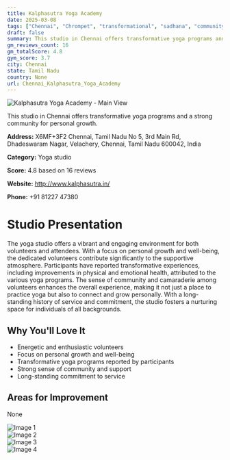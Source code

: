 ```yaml
---
title: Kalphasutra Yoga Academy
date: 2025-03-08
tags: ["Chennai", "Chrompet", "transformational", "sadhana", "community", "supportive atmosphere", "Chennai"]  
draft: false
summary: This studio in Chennai offers transformative yoga programs and a strong community for personal growth.
gm_reviews_count: 16
gm_totalScore: 4.8
gym_score: 3.7
city: Chennai
state: Tamil Nadu
country: None
url: Chennai_Kalphasutra_Yoga_Academy
---
```


<div className="aspect-[16/9] relative my-8">
  <img 
    src="https://lh5.googleusercontent.com/p/AF1QipNkN_XAWFm-QeGdWDyzkEklqI9pTMYa7te2A0F1=w1920-h1080-k-no"
    alt="Kalphasutra Yoga Academy - Main View"
    className="object-cover absolute inset-0 w-full h-full rounded-lg"
  />
</div>

This studio in Chennai offers transformative yoga programs and a strong community for personal growth.

**Address:** X6MF+3F2 Chennai, Tamil Nadu No 5, 3rd Main Rd, Dhadeswaram Nagar, Velachery, Chennai, Tamil Nadu 600042, India

**Category:** Yoga studio

**Score:** 4.8 based on 16 reviews

**Website:** http://www.kalphasutra.in/

**Phone:** +91 81227 47380

# Studio Presentation

The yoga studio offers a vibrant and engaging environment for both volunteers and attendees. With a focus on personal growth and well-being, the dedicated volunteers contribute significantly to the supportive atmosphere. Participants have reported transformative experiences, including improvements in physical and emotional health, attributed to the various yoga programs. The sense of community and camaraderie among volunteers enhances the overall experience, making it not just a place to practice yoga but also to connect and grow personally. With a long-standing history of service and commitment, the studio fosters a nurturing space for individuals of all backgrounds.



## Why You'll Love It

- Energetic and enthusiastic volunteers
- Focus on personal growth and well-being
- Transformative yoga programs reported by participants
- Strong sense of community and support
- Long-standing commitment to service

## Areas for Improvement

None

<div className="grid grid-cols-1 xl:grid-cols-2 gap-4 my-8">
<div className="aspect-[4/3] relative"><img src="https://lh5.googleusercontent.com/p/AF1QipOzB2bN7p8xltAT6kPbuVJwvWpLnWSf3zCPzt59=w1920-h1080-k-no" alt="Image 1" className="object-cover absolute inset-0 w-full h-full rounded-lg" /></div>
<div className="aspect-[4/3] relative"><img src="https://lh5.googleusercontent.com/p/AF1QipP06c_7vMiHaAmIK4VsXFlCgsU7STv0t7b2w46f=w1920-h1080-k-no" alt="Image 2" className="object-cover absolute inset-0 w-full h-full rounded-lg" /></div>
<div className="aspect-[4/3] relative"><img src="https://lh5.googleusercontent.com/p/AF1QipNjh21I0iOxHvKkpLFanZlbrhTAlhMFqqZsCbzz=w1920-h1080-k-no" alt="Image 3" className="object-cover absolute inset-0 w-full h-full rounded-lg" /></div>
<div className="aspect-[4/3] relative"><img src="https://lh5.googleusercontent.com/p/AF1QipNp7F_mPksQn7h7Gawq7T_vSDMrdzHz-80DwJEa=w1920-h1080-k-no" alt="Image 4" className="object-cover absolute inset-0 w-full h-full rounded-lg" /></div>
</div>